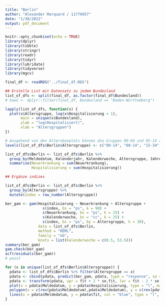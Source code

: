 ```yaml
---
title: "Berlin"
author: "Alexander Marquard / 11779957"
date: "1/30/2022"
output: pdf_document
---
```


```r
knitr::opts_chunk$set(echo = TRUE)
library(dplyr)
library(tibble)
library(stringr)
library(readr)
library(tidyr)
library(lubridate)
library(tidyverse)
library(mgcv)
```

```r
final_df <- readRDS("../final_df.RDS")

## Erstelle List mit Datensatz zu jedem Bundesland
list_of_dfs <- split(final_df, as.factor(final_df$Bundesland))
# bawü <- dplyr::filter(final_df, Bundesland == "Baden-Württemberg")
```

```r
lapply(list_of_dfs, function(x) {
  plot(x$Altersgruppe, log(x$Hospitalisierung + 1), 
       main = unique(x$Bundesland),
       ylab = "log(Hospitalisiert)",
       xlab = "Altersgruppen")
})
```

```r
# Ausgehend von den Altersboxplots können die Gruppen 00-04 und 05-14 zusammengeführt erden
levels(list_of_dfs$Berlin$Altersgruppe) <- c("00-14", "00-14", "15-34", "35-59","60-79","80+")

list_of_dfs$Berlin <- list_of_dfs$Berlin %>%
  group_by(Meldedatum, Kalenderjahr, Kalenderwoche, Altersgruppe, Jahreszeit) %>%
  summarise(Neuerkrankung = sum(Neuerkrankung),
            Hospitalisierung = sum(Hospitalisierung))

## Ergänze indizes

list_of_dfs$Berlin <- list_of_dfs$Berlin %>%
  group_by(Altersgruppe) %>%
  mutate(index = row_number(Altersgruppe))

ber_gam <- gam(Hospitalisierung ~ Neuerkrankung + Altersgruppe +
                 s(index, bs = "ps", k = 90) + 
                 s(Neuerkrankung, bs = "ps", k = 15) +
                 s(Kalenderwoche, bs = "cc", k = 25) +
                 s(index, bs = "ps", by = Altersgruppe, k = 30),
               data = list_of_dfs$Berlin,
               method = "REML",
               family = "nb",
               knots = list(Kalenderwoche = c(0.5, 53.5)))
summary(ber_gam)
gam.check(ber_gam)
acf(residuals(ber_gam))
# passt

for (x in unique(list_of_dfs$Berlin$Altersgruppe)) {
  pdata <- list_of_dfs$Berlin %>% filter(Altersgruppe == x)
  pdata <- cbind(pdata, predict(ber_gam, pdata, type = "response", se = T))
  pdata <- transform(pdata, upr = fit + 2 * se.fit, lwr = fit - 2 * se.fit)
  plot(x = pdata$Meldedatum, y = pdata$Hospitalisierung, type = "l", main = x)
  polygon(x = c(rev(pdata$Meldedatum),pdata$Meldedatum), y = c(rev(pdata$lwr), pdata$upr), col = alpha("grey80", 0.4), border = NA)
  lines(x = pdata$Meldedatum, y = pdata$fit, col = "blue", type = "l", lwd = 2)
}
```

